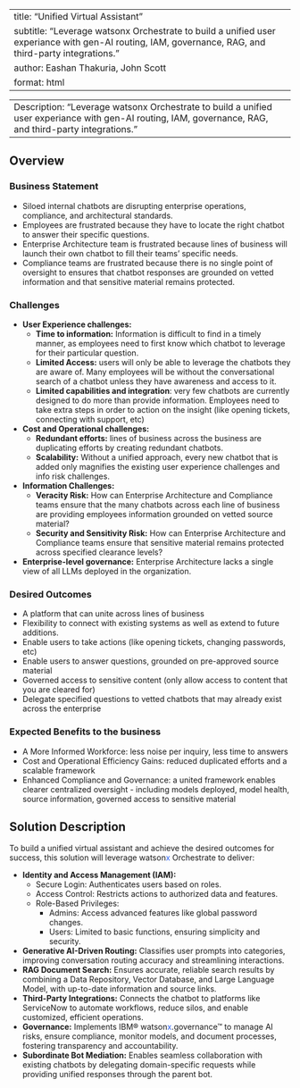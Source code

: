 
---
title: "Unified Virtual Assistant"
subtitle: "Leverage watsonx Orchestrate to build a unified user experiance with gen-AI routing, IAM, governance, RAG, and third-party integrations."
author: Eashan Thakuria, John Scott
format: html
---

---
Description: "Leverage watsonx Orchestrate to build a unified user experiance with gen-AI routing, IAM, governance, RAG, and third-party integrations."
---
## Overview

### Business Statement
- Siloed internal chatbots are disrupting enterprise operations, compliance, and architectural standards.
- Employees are frustrated because they have to locate the right chatbot to answer their specific questions.
- Enterprise Architecture team is frustrated because lines of business will launch their own chatbot to fill their teams’ specific needs.
- Compliance teams are frustrated because there is no single point of oversight to ensures that chatbot responses are grounded on vetted information and that sensitive material remains protected. ​

### Challenges
- **User Experience challenges:**
    - **Time to information:** Information is difficult to find in a timely manner, as employees need to first know which chatbot to leverage for their particular question.
    - **Limited Access:** users will only be able to leverage the chatbots they are aware of. Many employees will be without the conversational search of a chatbot unless they have awareness and access to it.
    - **Limited capabilities and integration**: very few chatbots are currently designed to do more than provide information. Employees need to take extra steps in order to action on the insight (like opening tickets, connecting with support, etc)
- **Cost and Operational challenges:**
    - **Redundant efforts:** lines of business across the business are duplicating efforts by creating redundant chatbots.
    - **Scalability:** Without a unified approach, every new chatbot that is added only magnifies the existing user experience challenges and info risk challenges.
- **Information Challenges:**
    - **Veracity Risk:** How can Enterprise Architecture and Compliance teams ensure that the many chatbots across each line of business are providing employees information grounded on vetted source material?
    - **Security and Sensitivity Risk:** How can Enterprise Architecture and Compliance teams ensure that sensitive material remains protected across specified clearance levels?
- **Enterprise-level governance:** Enterprise Architecture lacks a single view of all LLMs deployed in the organization.

### Desired Outcomes
- A platform that can unite across lines of business
- Flexibility to connect with existing systems as well as extend to future additions.
- Enable users to take actions (like opening tickets, changing passwords, etc)
- Enable users to answer questions, grounded on pre-approved source material
- Governed access to sensitive content (only allow access to content that you are cleared for)
- Delegate specified questions to vetted chatbots that may already exist across the enterprise

### Expected Benefits to the business
- A More Informed Workforce: less noise per inquiry, less time to answers
- Cost and Operational Efficiency Gains: reduced duplicated efforts and a scalable framework
- Enhanced Compliance and Governance: a united framework enables clearer centralized oversight - including models deployed, model health, source information, governed access to sensitive material

## Solution Description

To build a unified virtual assistant and achieve the desired outcomes for success, this solution will leverage watson<span style="color:#2c62f5;">x</span> Orchestrate to deliver:

* **Identity and Access Management (IAM):**
    * Secure Login: Authenticates users based on roles.
    * Access Control: Restricts actions to authorized data and features.
    * Role-Based Privileges:
        * Admins: Access advanced features like global password changes.
        * Users: Limited to basic functions, ensuring simplicity and security.

* **Generative AI-Driven Routing:** Classifies user prompts into categories, improving conversation routing accuracy and streamlining interactions.
* **RAG Document Search:** Ensures accurate, reliable search results by combining a Data Repository, Vector Database, and Large Language Model, with up-to-date information and source links.
* **Third-Party Integrations:** Connects the chatbot to platforms like ServiceNow to automate workflows, reduce silos, and enable customized, efficient operations.
* **Governance:** Implements IBM® watson<span style="color:#2c62f5;">x</span>.governance™ to manage AI risks, ensure compliance, monitor models, and document processes, fostering transparency and accountability.
* **Subordinate Bot Mediation:** Enables seamless collaboration with existing chatbots by delegating domain-specific requests while providing unified responses through the parent bot.









